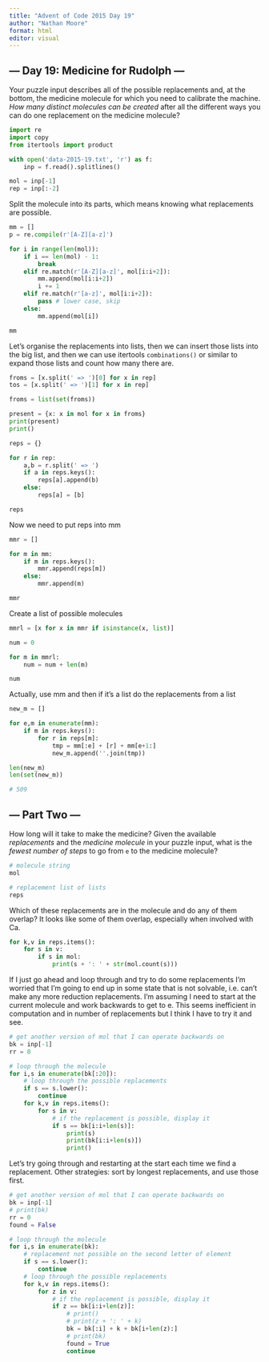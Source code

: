 ```yaml
---
title: "Advent of Code 2015 Day 19"
author: "Nathan Moore"
format: html
editor: visual
---
```


## --- Day 19: Medicine for Rudolph ---

Your puzzle input describes all of the possible replacements and, at the bottom, the medicine molecule for which you need to calibrate the machine. *How many distinct molecules can be created* after all the different ways you can do one replacement on the medicine molecule?

```python

import re
import copy
from itertools import product

with open('data-2015-19.txt', 'r') as f:
    inp = f.read().splitlines()

mol = inp[-1]
rep = inp[:-2]

```

Split the molecule into its parts, which means knowing what replacements are possible.

```python

mm = []
p = re.compile(r'[A-Z][a-z]')

for i in range(len(mol)):
    if i == len(mol) - 1:
        break
    elif re.match(r'[A-Z][a-z]', mol[i:i+2]):
        mm.append(mol[i:i+2])
        i += 1
    elif re.match(r'[a-z]', mol[i:i+2]):
        pass # lower case, skip
    else: 
        mm.append(mol[i])

mm

```

Let's organise the replacements into lists, then we can insert those lists into the big list, and then we can use itertools `combinations()` or similar to expand those lists and count how many there are.

```python

froms = [x.split(' => ')[0] for x in rep]
tos = [x.split(' => ')[1] for x in rep]

froms = list(set(froms))

present = {x: x in mol for x in froms}
print(present)
print()

reps = {}

for r in rep:
    a,b = r.split(' => ')
    if a in reps.keys():
        reps[a].append(b)
    else: 
        reps[a] = [b]

reps
```

Now we need to put reps into mm

```python

mmr = []

for m in mm:
    if m in reps.keys():
        mmr.append(reps[m])
    else: 
        mmr.append(m)

mmr

```

Create a list of possible molecules

```python

mmrl = [x for x in mmr if isinstance(x, list)]

num = 0

for m in mmrl:
    num = num + len(m)

num

```

Actually, use mm and then if it's a list do the replacements from a list

```python

new_m = []

for e,m in enumerate(mm):
    if m in reps.keys():
        for r in reps[m]:
            tmp = mm[:e] + [r] + mm[e+1:]
            new_m.append(''.join(tmp))

len(new_m)
len(set(new_m))

# 509
```

## --- Part Two ---

How long will it take to make the medicine? Given the available *replacements* and the *medicine molecule* in your puzzle input, what is the *fewest number of steps* to go from `e` to the medicine molecule?

```python
# molecule string
mol
```

```python
# replacement list of lists
reps
```

Which of these replacements are in the molecule and do any of them overlap? It looks like some of them overlap, especially when involved with Ca.

```python

for k,v in reps.items():
    for s in v: 
        if s in mol: 
            print(s + ': ' + str(mol.count(s)))

```

If I just go ahead and loop through and try to do some replacements I'm worried that I'm going to end up in some state that is not solvable, i.e. can't make any more reduction replacements. I'm assuming I need to start at the current molecule and work backwards to get to e. This seems inefficient in computation and in number of replacements but I think I have to try it and see.

```python

# get another version of mol that I can operate backwards on
bk = inp[-1]
rr = 0

# loop through the molecule
for i,s in enumerate(bk[:20]):
    # loop through the possible replacements
    if s == s.lower(): 
        continue
    for k,v in reps.items():
        for s in v:
            # if the replacement is possible, display it 
            if s == bk[i:i+len(s)]:
                print(s)
                print(bk[i:i+len(s)])
                print()

```

Let's try going through and restarting at the start each time we find a replacement. Other strategies: sort by longest replacements, and use those first.

```python

# get another version of mol that I can operate backwards on
bk = inp[-1]
# print(bk)
rr = 0
found = False

# loop through the molecule
for i,s in enumerate(bk):
    # replacement not possible on the second letter of element
    if s == s.lower(): 
        continue
    # loop through the possible replacements
    for k,v in reps.items():
        for z in v:
            # if the replacement is possible, display it 
            if z == bk[i:i+len(z)]:
                # print()
                # print(z + ': ' + k)
                bk = bk[:i] + k + bk[i+len(z):]
                # print(bk)
                found = True
                continue


```
